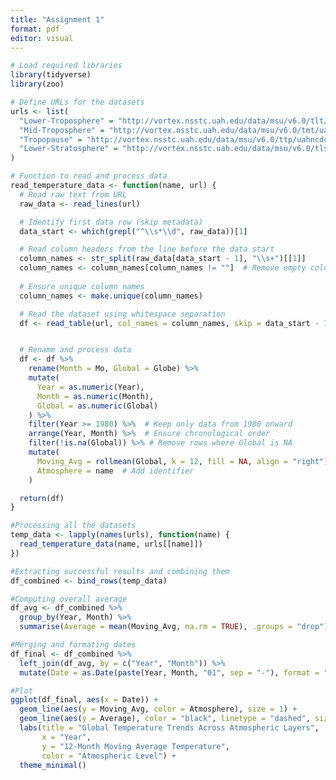 ---
title: "Assignment 1"
format: pdf
editor: visual
---


```{r}
# Load required libraries
library(tidyverse)
library(zoo)

# Define URLs for the datasets
urls <- list(
  "Lower-Troposphere" = "http://vortex.nsstc.uah.edu/data/msu/v6.0/tlt/uahncdc_lt_6.0.txt",
  "Mid-Troposphere" = "http://vortex.nsstc.uah.edu/data/msu/v6.0/tmt/uahncdc_mt_6.0.txt",
  "Tropopause" = "http://vortex.nsstc.uah.edu/data/msu/v6.0/ttp/uahncdc_tp_6.0.txt",
  "Lower-Stratosphere" = "http://vortex.nsstc.uah.edu/data/msu/v6.0/tls/uahncdc_ls_6.0.txt"
)

# Function to read and process data
read_temperature_data <- function(name, url) {
  # Read raw text from URL
  raw_data <- read_lines(url)

  # Identify first data row (skip metadata)
  data_start <- which(grepl("^\\s*\\d", raw_data))[1]

  # Read column headers from the line before the data start
  column_names <- str_split(raw_data[data_start - 1], "\\s+")[[1]]
  column_names <- column_names[column_names != ""]  # Remove empty column names
  
  # Ensure unique column names
  column_names <- make.unique(column_names)

  # Read the dataset using whitespace separation
  df <- read_table(url, col_names = column_names, skip = data_start - 1, na = "NA")


  # Rename and process data
  df <- df %>%
    rename(Month = Mo, Global = Globe) %>%
    mutate(
      Year = as.numeric(Year),
      Month = as.numeric(Month),
      Global = as.numeric(Global)
    ) %>%
    filter(Year >= 1980) %>%  # Keep only data from 1980 onward
    arrange(Year, Month) %>%  # Ensure chronological order
    filter(!is.na(Global)) %>% # Remove rows where Global is NA
    mutate(
      Moving_Avg = rollmean(Global, k = 12, fill = NA, align = "right"),
      Atmosphere = name  # Add identifier
    )

  return(df)
}

#Processing all the datasets
temp_data <- lapply(names(urls), function(name) {
  read_temperature_data(name, urls[[name]])
})

#Extracting successful results and combining them
df_combined <- bind_rows(temp_data)

#Computing overall average
df_avg <- df_combined %>%
  group_by(Year, Month) %>%
  summarise(Average = mean(Moving_Avg, na.rm = TRUE), .groups = "drop")

#Merging and formating dates
df_final <- df_combined %>%
  left_join(df_avg, by = c("Year", "Month")) %>%
  mutate(Date = as.Date(paste(Year, Month, "01", sep = "-"), format = "%Y-%m-%d"))

#Plot
ggplot(df_final, aes(x = Date)) +
  geom_line(aes(y = Moving_Avg, color = Atmosphere), size = 1) +
  geom_line(aes(y = Average), color = "black", linetype = "dashed", size = 1.2) +
  labs(title = "Global Temperature Trends Across Atmospheric Layers",
       x = "Year",
       y = "12-Month Moving Average Temperature",
       color = "Atmospheric Level") +
  theme_minimal()



```
